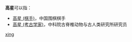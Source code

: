 '''高星'''可以指：
* [[高星_(棋手)|高星 (棋手)]]，中国围棋棋手
* [[高星_(考古学家)|高星 (考古学家)]]，中科院古脊椎动物与古人类研究所研究员

{{disambig}}

[[Category:二字高姓人名消歧义|xing]]